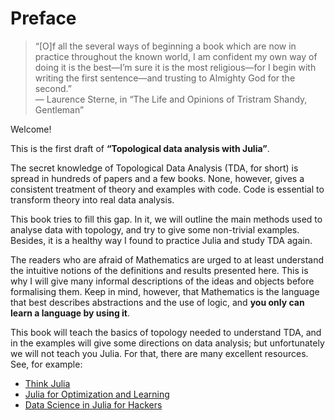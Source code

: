 # Preface {.unnumbered}

> "[O]f all the several ways of beginning a book which are now in practice throughout the known world, I am confident my own way of doing it is the best—I'm sure it is the most religious—for I begin with writing the first sentence—and trusting to Almighty God for the second." \
> --- Laurence Sterne, in "The Life and Opinions of Tristram Shandy, Gentleman"

Welcome!

This is the first draft of **"Topological data analysis with Julia"**.

The secret knowledge of Topological Data Analysis (TDA, for short) is spread in hundreds of papers and a few books. None, however, gives a consistent treatment of theory and examples with code. Code is essential to transform theory into real data analysis.

This book tries to fill this gap. In it, we will outline the main methods used to analyse data with topology, and try to give some non-trivial examples. Besides, it is a healthy way I found to practice Julia and study TDA again.

The readers who are afraid of Mathematics are urged to at least understand the intuitive notions of the definitions and results presented here. This is why I will give many informal descriptions of the ideas and objects before formalising them. Keep in mind, however, that Mathematics is the language that best describes abstractions and the use of logic, and **you only can learn a language by using it**.

This book will teach the basics of topology needed to understand TDA, and in the examples will give some directions on data analysis; but unfortunately we will not teach you Julia. For that, there are many excellent resources. See, for example:

- [Think Julia](https://benlauwens.github.io/ThinkJulia.jl/latest/book.html)
- [Julia for Optimization and Learning](https://juliateachingctu.github.io/Julia-for-Optimization-and-Learning/dev/)
- [Data Science in Julia for Hackers](https://datasciencejuliahackers.com/)